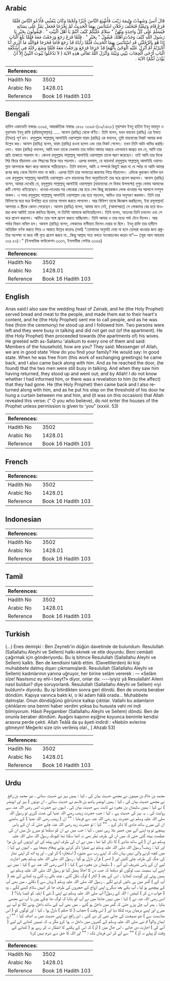 ## Arabic

<div
  dir="rtl"
  lang="ar"
  style={{ fontSize: "larger", backgroundColor: "#f8f9fa", padding: 20 }}
>
  قَالَ أَنَسٌ وَشَهِدْتُ وَلِيمَةَ زَيْنَبَ فَأَشْبَعَ النَّاسَ خُبْزًا
  وَلَحْمًا وَكَانَ يَبْعَثُنِي فَأَدْعُو النَّاسَ فَلَمَّا فَرَغَ قَامَ
  وَتَبِعْتُهُ فَتَخَلَّفَ رَجُلاَنِ اسْتَأْنَسَ بِهِمَا الْحَدِيثُ لَمْ
  يَخْرُجَا فَجَعَلَ يَمُرُّ عَلَى نِسَائِهِ فَيُسَلِّمُ عَلَى كُلِّ وَاحِدَةٍ
  مِنْهُنَّ ‏"‏ سَلاَمٌ عَلَيْكُمْ كَيْفَ أَنْتُمْ يَا أَهْلَ الْبَيْتِ ‏"‏ ‏.‏
  فَيَقُولُونَ بِخَيْرٍ يَا رَسُولَ اللَّهِ كَيْفَ وَجَدْتَ أَهْلَكَ فَيَقُولُ
  ‏"‏ بِخَيْرٍ ‏"‏ ‏.‏ فَلَمَّا فَرَغَ رَجَعَ وَرَجَعْتُ مَعَهُ فَلَمَّا بَلَغَ
  الْبَابَ إِذَا هُوَ بِالرَّجُلَيْنِ قَدِ اسْتَأْنَسَ بِهِمَا الْحَدِيثُ
  فَلَمَّا رَأَيَاهُ قَدْ رَجَعَ قَامَا فَخَرَجَا فَوَاللَّهِ مَا أَدْرِي أَنَا
  أَخْبَرْتُهُ أَمْ أُنْزِلَ عَلَيْهِ الْوَحْىُ بِأَنَّهُمَا قَدْ خَرَجَا
  فَرَجَعَ وَرَجَعْتُ مَعَهُ فَلَمَّا وَضَعَ رِجْلَهُ فِي أُسْكُفَّةِ الْبَابِ
  أَرْخَى الْحِجَابَ بَيْنِي وَبَيْنَهُ وَأَنْزَلَ اللَّهُ تَعَالَى هَذِهِ
  الآيَةَ ‏(‏ لاَ تَدْخُلُوا بُيُوتَ النَّبِيِّ إِلاَّ أَنْ يُؤْذَنَ لَكُمْ‏)‏
  الآيَةَ ‏.‏
</div>
<div style={{ backgroundColor: "#f8f9fa", padding: 20, marginBottom: 10 }}>
  <table>
    <thead>
      <tr>
        <th>References:</th>
        <th></th>
      </tr>
    </thead>
    <tbody>
      <tr>
        <td>Hadith No</td>
        <td>3502</td>
      </tr>
      <tr>
        <td>Arabic No</td>
        <td>1428.01</td>
      </tr>
      <tr>
        <td>Reference</td>
        <td>Book 16 Hadith 103</td>
      </tr>
    </tbody>
  </table>
</div>

## Bengali

<div
  dir="ltr"
  lang="bn"
  style={{ fontSize: "larger", backgroundColor: "#f8f9fa", padding: 20 }}
>
  হাদিস একাডেমি নাম্বারঃ ৩৩৯৪, আন্তর্জাতিক নাম্বারঃ ১৪২৮ ৩৩৯৪-(৮৯/১৪২৮)
  মুহাম্মাদ ইবনু হাতিম ইবনু মায়মুন ও মুহাম্মাদ ইবনু রাফি (রহিমাহুমাল্লাহ) .....
  আনাস (রাযিঃ) থেকে বর্ণিত। তিনি বলেন, যখন যায়নাব (রাযিঃ) এর ইদ্দাত (ইদ্দত)
  পূর্ণ হল। রসূলুল্লাহ সাল্লাল্লাহু আলাইহি ওয়াসাল্লাম যায়দ (রাযিঃ) কে বললেন,
  তুমি যায়নাবের নিকট আমার কথা উল্লেখ কর। আনাস (রাযিঃ) বলেন, যায়দ (রাযিঃ) রওনা
  হলেন এবং তার নিকট গেলেন। তখন তিনি আটা খামির করছিলেন। যায়দ (রাযিঃ) বললেন, আমি
  যখন তাকে দেখলাম তার মর্যাদা আমার অন্তরে এমনভাবে জাগ্রত হল যে, আমি তার প্রতি
  তাকাতে পারলাম না। কেননা রসূলুল্লাহ সাল্লাল্লাহু আলাইহি ওয়াসাল্লাম তাকে স্মরণ
  করেছেন। তাই আমি তার দিকে পিঠ ফিরে দাঁড়ালাম এবং পিছনের দিকে সরে পড়লাম। এরপর
  বললাম, হে যায়নাব! রসূলুল্লাহ সাল্লাল্লাহু আলাইহি ওয়াসাল্লাম আপনাকে স্মরণ করে
  আমাকে পাঠিয়েছেন। তিনি বললেন, আমি এ সম্পর্কে কিছুই করব না যে পর্যন্ত না আমি
  আমার রবের কাছ থেকে নির্দেশ লাভ না করি। এরপর তিনি তার সালাতের জায়গায় গিয়ে
  দাঁড়ালেন। এদিকে কুরআন নাযিল হল এবং রসূলুল্লাহ সাল্লাল্লাহু আলাইহি ওয়াসাল্লাম
  এসে যায়নাবের বিনা অনুমতিতেই তার ঘরে প্রবেশ করলেন। আনাস (রাযিঃ) বলেন, আমরা
  দেখেছি যে, রসূলুল্লাহ সাল্লাল্লাহু আলাইহি ওয়াসাল্লাম (যায়নাবের সে বিবাহ
  উপলক্ষে) দুপুর বেলায় আমাদের রুটি গোশত খাইয়েছেন। খাওয়া-দাওয়ার পর লোকেরা বের
  হয়ে গেল কিন্তু কয়েকজন লোক খাওয়ার পর আলাপে মশগুল থাকল। এ সময় রসূলুল্লাহ
  সাল্লাল্লাহু আলাইহি ওয়াসাল্লাম বের হয়ে পড়লেন, আমিও তার অনুসরণ করলাম। তিনি
  তার বিবিগণের ঘরে ঘরে উপস্থিত হয়ে তাদের সালাম করতে লাগলেন। আর বিবিগণ তাকে
  জিজ্ঞেস করছিলেন, ইয়া রসূলাল্লাহ! আপনার এ স্ত্রীকে কেমন পেয়েছেন। আনাস (রাযিঃ)
  বলেন, আমার মনে নেই, (আলাপরত) সে লোকদের বের হয়ে যাওয়ার কথা আমিই তাকে জানিয়ে
  ছিলাম, না তিনিই আমাকে জানিয়েছিলেন। তিনি বলেন, অতঃপর তিনি চললেন এবং সে ঘরে
  প্রবেশ করলেন। আমিও তার সঙ্গে প্রবেশ করতে যাচ্ছিলাম। তিনি আমার ও তার মধ্যে
  পর্দা টেনে দিলেন। আর পর্দার বিধান নাযিল হল। আনাস (রাযিঃ) বলেন, লোকদের নাসীহাত
  দিলেন দেয়ার যা ছিল। ইবনু রাফি তার হাদীসে অতিরিক্ত বর্ণনা করতে গিয়ে এ আয়াত
  উল্লেখ করেনঃ (অর্থ) “তোমাদের অনুমতি দেয়া না হলে তোমরা খাওয়ার জন্য প্রস্তুতির
  অপেক্ষা না করে নবী গৃহে প্রবেশ করবে না...কিন্তু আল্লাহ সত্য বলতে সংকোচবোধ করেন
  না”— (সূরা আল আহযাব ৩৩ঃ ৫৩)।” (ইসলামিক ফাউন্ডেশন ৩৩৬৭, ইসলামীক সেন্টার ৩৩৬৬)
</div>
<div style={{ backgroundColor: "#f8f9fa", padding: 20, marginBottom: 10 }}>
  <table>
    <thead>
      <tr>
        <th>References:</th>
        <th></th>
      </tr>
    </thead>
    <tbody>
      <tr>
        <td>Hadith No</td>
        <td>3502</td>
      </tr>
      <tr>
        <td>Arabic No</td>
        <td>1428.01</td>
      </tr>
      <tr>
        <td>Reference</td>
        <td>Book 16 Hadith 103</td>
      </tr>
    </tbody>
  </table>
</div>

## English

<div
  dir="ltr"
  lang="en"
  style={{ fontSize: "larger", backgroundColor: "#f8f9fa", padding: 20 }}
>
  Anas said:I also saw the wedding feast of Zainab, and he (the Holy Prophet)
  served bread and meat to the people, and made them eat to their heart's
  content, and he (the Holy Prophet) sent me to call people, and as he was free
  (from the ceremony) he stood up and I followed him. Two persons were left and
  they were busy in talking and did not get out (of the apartment). He (the Holy
  Prophet) then proceeded towards (the apartments of) his wives. He greeted with
  as-Salamu 'alaikum to every one of them and said: Members of the household,
  how are you? They said: Messenger of Allah, we are in good state 'How do you
  find your family? He would say: In good state. When he was free from (this
  work of exchanging greetings) he came back, and I also came back along with
  him. And as he reached the door, (he found) that the two men were still busy
  in talking. And when they saw him having returned, they stood up and went out;
  and by Allah! I do not know whether I had informed him, or there was a
  revelation to him (to the affect) that they had gone. He (the Holy Prophet)
  then came back and I also returned along with him, and as he put his step on
  the threshold of his door he hung a curtain between me and him, and (it was on
  this occasion) that Allah revealed this verse: (" O you who believe), do not
  enter the houses of the Prophet unless permission is given to 'you" (xxxiii.
  53)
</div>
<div style={{ backgroundColor: "#f8f9fa", padding: 20, marginBottom: 10 }}>
  <table>
    <thead>
      <tr>
        <th>References:</th>
        <th></th>
      </tr>
    </thead>
    <tbody>
      <tr>
        <td>Hadith No</td>
        <td>3502</td>
      </tr>
      <tr>
        <td>Arabic No</td>
        <td>1428.01</td>
      </tr>
      <tr>
        <td>Reference</td>
        <td>Book 16 Hadith 103</td>
      </tr>
    </tbody>
  </table>
</div>

## French

<div
  dir="ltr"
  lang="fr"
  style={{ fontSize: "larger", backgroundColor: "#f8f9fa", padding: 20 }}
></div>
<div style={{ backgroundColor: "#f8f9fa", padding: 20, marginBottom: 10 }}>
  <table>
    <thead>
      <tr>
        <th>References:</th>
        <th></th>
      </tr>
    </thead>
    <tbody>
      <tr>
        <td>Hadith No</td>
        <td>3502</td>
      </tr>
      <tr>
        <td>Arabic No</td>
        <td>1428.01</td>
      </tr>
      <tr>
        <td>Reference</td>
        <td>Book 16 Hadith 103</td>
      </tr>
    </tbody>
  </table>
</div>

## Indonesian

<div
  dir="ltr"
  lang="id"
  style={{ fontSize: "larger", backgroundColor: "#f8f9fa", padding: 20 }}
></div>
<div style={{ backgroundColor: "#f8f9fa", padding: 20, marginBottom: 10 }}>
  <table>
    <thead>
      <tr>
        <th>References:</th>
        <th></th>
      </tr>
    </thead>
    <tbody>
      <tr>
        <td>Hadith No</td>
        <td>3502</td>
      </tr>
      <tr>
        <td>Arabic No</td>
        <td>1428.01</td>
      </tr>
      <tr>
        <td>Reference</td>
        <td>Book 16 Hadith 103</td>
      </tr>
    </tbody>
  </table>
</div>

## Tamil

<div
  dir="ltr"
  lang="ta"
  style={{ fontSize: "larger", backgroundColor: "#f8f9fa", padding: 20 }}
></div>
<div style={{ backgroundColor: "#f8f9fa", padding: 20, marginBottom: 10 }}>
  <table>
    <thead>
      <tr>
        <th>References:</th>
        <th></th>
      </tr>
    </thead>
    <tbody>
      <tr>
        <td>Hadith No</td>
        <td>3502</td>
      </tr>
      <tr>
        <td>Arabic No</td>
        <td>1428.01</td>
      </tr>
      <tr>
        <td>Reference</td>
        <td>Book 16 Hadith 103</td>
      </tr>
    </tbody>
  </table>
</div>

## Turkish

<div
  dir="ltr"
  lang="tr"
  style={{ fontSize: "larger", backgroundColor: "#f8f9fa", padding: 20 }}
>
  (…) Enes demişki : Ben Zeyneb'in düğün davetinde de bulundum. Resulullah
  (Sallallahu Aleyhi ve Sellem) halkı ekmek ve etle doyurdu. Beni cemâati
  çağırmak için gönderiyordu. Bu iş bitince Resulullah (Sallallahu Aleyhi ve
  Sellem) kalktı. Ben de kendisini takib ettim. (Davetlilerden) iki kişi
  muhabbete dalmış dışarı çıkmamışlardı. Resulullah (Sallallahu Aleyhi ve
  Sellem) kadınlarının yanına uğruyor, her birine selâm vererek : — «Selâm sîze!
  Nasılsınız ey ehl-i beyt?» diyor, onlar da: ----iyiyiz yâ Resulallah! Aileni
  nasıl buldun? diye soruyorlardı. Resulullah (Sallallahu Aleyhi ve Sellem) «iyi
  buldum!» diyordu. Bu işi bitirdikten sonra geri döndü. Ben de onunla beraber
  döndüm. Kapıya varınca baktı ki, o iki adam hâlâ orada... Muhabbete dalmışlar.
  Onun döndüğünü görünce kalkıp çıktılar. Vallahi bu adamların çıktıklarını ona
  benmi haber verdim yoksa bu hususta vahi mi indi bilmiyorum. Hâsılı Peygamber
  (Sallallahu Aleyhi ve Sellem) döndü. Ben de onunla beraber döndüm. Ayağını
  kapının eşiğine koyunca benimle kendisi arasına perde çekti. Allah Teâlâ da şu
  âyeti indirdi : «Nebiin evlerine gitmeyin! Meğerki size izin verilmiş ola!., [
  Ahzab 53]
</div>
<div style={{ backgroundColor: "#f8f9fa", padding: 20, marginBottom: 10 }}>
  <table>
    <thead>
      <tr>
        <th>References:</th>
        <th></th>
      </tr>
    </thead>
    <tbody>
      <tr>
        <td>Hadith No</td>
        <td>3502</td>
      </tr>
      <tr>
        <td>Arabic No</td>
        <td>1428.01</td>
      </tr>
      <tr>
        <td>Reference</td>
        <td>Book 16 Hadith 103</td>
      </tr>
    </tbody>
  </table>
</div>

## Urdu

<div
  dir="rtl"
  lang="ur"
  style={{ fontSize: "larger", backgroundColor: "#f8f9fa", padding: 20 }}
>
  محمد بن حاتم بن میمون نے مجھے حدیث بیان کی ، کہا : ہمیں بہز نے حدیث سنائی ،
  نیز محمد بن رافع نے مجھے حدیث بیان کی ، کہا : ہمیں ابونضر ہاشم بن قاسم نے حدیث
  سنائی ، ان دونوں ( بہز اور ابونضر ) نے کہا : ہمیں سلیمان بن مغیرہ نے ثابت سے
  حدیث بیان کی ، انہوں نے حضرت انس رضی اللہ عنہ سے روایت کی ۔ یہ بہز کی حدیث ہے
  ۔ کہا : جب حضرت زینب رضی اللہ عنہا کی عدت گزری تو رسول اللہ صلی اللہ علیہ وسلم
  نے حضرت زید رضی اللہ عنہ سے فرمایا : "" اِن ( زینب رضی اللہ عنہا ) کے سامنے ان
  کی میرے ساتھ شادی کا ذکر کرو ۔ "" کہا : تو حضرت زید رضی اللہ عنہ چلے حتیٰ کہ
  ان کے پاس پہنچے تو وہ اپنے آٹے میں خمیر ملا رہی تھیں ، کہا : جب میں نے ان کو
  دیکھا تو میرے دل میں ان کی عظمت بیٹھ گئی حتیٰ کہ میں ان کی طرف نظر بھی نہ اٹھا
  سکتا تھا کیونکہ رسول اللہ صلی اللہ علیہ وسلم نے ان ( کے ساتھ شادی ) کا ذکر کیا
  تھا ، میں نے ان کی طرف اپنی پیٹھ کی اور ایڑیوں کے بل مڑا اور کہا : زینب! رسول
  اللہ صلی اللہ علیہ وسلم نے تمہارا ذکر کرتے ہوئے پیغام بھیجا ہے ۔ انہوں نے کہا
  : میں کچھ کرنے والی نہیں یہاں تک کہ اپنے رب سے مشورہ ( استخارہ ) کر لوں ، اور
  وہ اٹھ کر اپنی نماز کی جگہ کی طرف چلی گئیں اور ( ادھر ) قرآن نازل ہو گیا ،
  رسول اللہ صلی اللہ علیہ وسلم بغیر اجازت لیے ان کے پاس تشریف لے آئے ۔ ( سلیمان
  بن مغیرہ نے ) کہا : ( انس رضی اللہ عنہ نے ) کہا : میں نے اپنے آپ سمیت سب لوگوں
  کو دیکھا کہ جب دن کا اجالا پھیل گیا تو رسول اللہ صلی اللہ علیہ وسلم نے ہمیں
  روٹی اور گوشت کھلایا ۔ اس کے بعد ( اکثر ) لوگ نکل گئے ، چند باقی رہ گئے وہ
  کھانے کے بعد ( آپ کے ) گھر میں ہی باتیں کرنے لگے ۔ رسول اللہ صلی اللہ علیہ
  وسلم ( وہاں سے ) نکلے ، میں بھی آپ کے پیچھے ہو لیا ، آپ یکے بعد دیگرے اپنی
  ازواج کے حجروں کی طرف جا کر انہیں سلام کہنے لگے ۔ وہ ( جواب دے کر ) کہتیں :
  اللہ کے رسول! آپ صلی اللہ علیہ وسلم نے اپنی ( نئی ) اہلیہ کو کیسا پایا؟ ( انس
  رضی اللہ عنہ نے ) کہا : میں نہیں جانتا میں نے آپ کو بتایا کہ لوگ جا چکے ہیں یا
  آپ نے مجھے بتایا ۔ پھر آپ چل پڑے حتیٰ کہ گھر میں داخل ہو گئے ۔ میں بھی آپ کے
  ساتھ داخل ہونے لگا تو آپ نے میرے اور اپنے درمیان پردہ لٹکا دیا اور ( اس وقت )
  حجاب ( کا حکم ) نازل ہوا ، کہا : اور لوگوں کو ( اس مناسبت سے ) جو نصیحت کی
  جانی تھی کر دی گئی ۔ ابن رافع نے اپنی حدیث میں یہ اضافہ کیا : "" اے ایمان
  والو! تم نبی صلی اللہ علیہ وسلم کے گھروں میں داخل نہ ہوا کرو مگر یہ کہ تمہیں
  کھانے کے لیے ( آنے کی ) اجازت دی جائے ، اس حال میں ( آؤ ) کہ اس کے پکنے کا
  انتظار نہ کر رہے ہو ( کھانے کے وقت آؤ پہلے نہ آؤ ) "" سے لے کر اس فرمان تک :
  "" اور اللہ کا حق سے شرم نہیں کرتا
</div>
<div style={{ backgroundColor: "#f8f9fa", padding: 20, marginBottom: 10 }}>
  <table>
    <thead>
      <tr>
        <th>References:</th>
        <th></th>
      </tr>
    </thead>
    <tbody>
      <tr>
        <td>Hadith No</td>
        <td>3502</td>
      </tr>
      <tr>
        <td>Arabic No</td>
        <td>1428.01</td>
      </tr>
      <tr>
        <td>Reference</td>
        <td>Book 16 Hadith 103</td>
      </tr>
    </tbody>
  </table>
</div>
